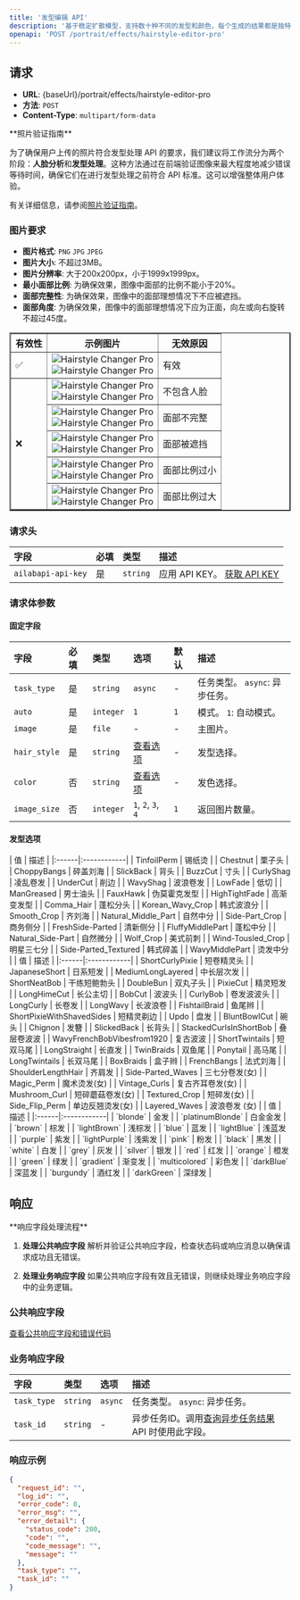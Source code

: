 ```yaml
---
title: '发型编辑 API'
description: '基于稳定扩散模型，支持数十种不同的发型和颜色，每个生成的结果都是独特的。可以同时生成多达四张结果图片，方便比较和选择最合适的发型。'
openapi: 'POST /portrait/effects/hairstyle-editor-pro'
---
```



## 请求

- **URL**: {baseUrl}/portrait/effects/hairstyle-editor-pro
- **方法**: `POST`
- **Content-Type**: `multipart/form-data`


<Tip>
**照片验证指南**

为了确保用户上传的照片符合发型处理 API 的要求，我们建议将工作流分为两个阶段：**人脸分析**和**发型处理**。这种方法通过在前端验证图像来最大程度地减少错误等待时间，确保它们在进行发型处理之前符合 API 标准。这可以增强整体用户体验。

有关详细信息，请参阅[照片验证指南](/essentials/photo-validation-guide)。
</Tip>



### 图片要求

- **图片格式**: `PNG` `JPG` `JPEG`
- **图片大小**: 不超过3MB。
- **图片分辨率**: 大于200x200px，小于1999x1999px。
- **最小面部比例**: 为确保效果，图像中面部的比例不能小于20%。
- **面部完整性**: 为确保效果，图像中的面部理想情况下不应被遮挡。
- **面部角度**: 为确保效果，图像中的面部理想情况下应为正面，向左或向右旋转不超过45度。
<table border="2"  style={{'border-collapse': 'collapse', 'text-align': 'center'}}>
  <tr>
    <th style={{'text-align':'center'}}>有效性</th>
    <th style={{'text-align':'center'}}>示例图片</th>
    <th style={{'text-align':'center'}}>无效原因</th>
  </tr>
  <tr>
    <td style={{'text-align':'center'}}>✅</td>
    <td>
      <div style={{'display':'flex','flex-wrap':'wrap','justify-content':'space-around'}}>
        <div style={{'max-width':'100px','margin':'5px'}}>
          <img alt="Hairstyle Changer Pro" src="https://ai-resource.ailabtools.com/hairstyle-changer-pro/valid-invalid-examples/valid-2.webp" />
        </div>
        <div style={{'max-width':'100px','margin':'5px'}}>
          <img alt="Hairstyle Changer Pro" src="https://ai-resource.ailabtools.com/hairstyle-changer-pro/valid-invalid-examples/valid-3.webp" />
        </div>
      </div>
    </td>
    <td style={{'text-align':'center'}}>有效</td>
  </tr>
  <tr>
    <td style={{'text-align':'center'}} rowspan="5">❌</td>
    <td>
      <div style={{'display':'flex','flex-wrap':'wrap','justify-content':'space-around'}}>
        <div style={{'max-width':'100px','margin':'5px'}}>
          <img alt="Hairstyle Changer Pro" src="https://ai-resource.ailabtools.com/hairstyle-changer-pro/valid-invalid-examples/no-face-1.webp" />
        </div>
        <div style={{'max-width':'100px','margin':'5px'}}>
          <img alt="Hairstyle Changer Pro" src="https://ai-resource.ailabtools.com/hairstyle-changer-pro/valid-invalid-examples/no-face-2.webp" />
        </div>    
      </div>
    </td>
    <td style={{'text-align':'center'}}>不包含人脸</td>
  </tr>
  <tr>
    <td>
      <div style={{'display':'flex','flex-wrap':'wrap','justify-content':'space-around'}}>
        <div style={{'max-width':'100px','margin':'5px'}}>
          <img alt="Hairstyle Changer Pro" src="https://ai-resource.ailabtools.com/hairstyle-changer-pro/valid-invalid-examples/face-incomplete-1.webp" />
        </div>
        <div style={{'max-width':'100px','margin':'5px'}}>
          <img alt="Hairstyle Changer Pro" src="https://ai-resource.ailabtools.com/hairstyle-changer-pro/valid-invalid-examples/face-incomplete-2.webp" />
        </div>    
      </div>
    </td>
    <td style={{'text-align':'center'}}>面部不完整</td>
  </tr>
  <tr>
    <td>
      <div style={{'display':'flex','flex-wrap':'wrap','justify-content':'space-around'}}>
        <div style={{'max-width':'100px','margin':'5px'}}>
          <img alt="Hairstyle Changer Pro" src="https://ai-resource.ailabtools.com/hairstyle-changer-pro/valid-invalid-examples/face-blocked-1.webp" />
        </div>
        <div style={{'max-width':'100px','margin':'5px'}}>
          <img alt="Hairstyle Changer Pro" src="https://ai-resource.ailabtools.com/hairstyle-changer-pro/valid-invalid-examples/face-blocked-2.webp" />
        </div>    
      </div>
    </td>
    <td style={{'text-align':'center'}}>面部被遮挡</td>
  </tr>
  <tr>
    <td>
      <div style={{'display':'flex','flex-wrap':'wrap','justify-content':'space-around'}}>
        <div style={{'max-width':'100px','margin':'5px'}}>
          <img alt="Hairstyle Changer Pro" src="https://ai-resource.ailabtools.com/hairstyle-changer-pro/valid-invalid-examples/face-small-1.webp" />
        </div>
        <div style={{'max-width':'100px','margin':'5px'}}>
          <img alt="Hairstyle Changer Pro" src="https://ai-resource.ailabtools.com/hairstyle-changer-pro/valid-invalid-examples/face-small-2.webp" />
        </div>    
      </div>
    </td>
    <td style={{'text-align':'center'}}>面部比例过小</td>
  </tr>
  <tr>
    <td>
      <div style={{'display':'flex','flex-wrap':'wrap','justify-content':'space-around'}}>
        <div style={{'max-width':'100px','margin':'5px'}}>
          <img alt="Hairstyle Changer Pro" src="https://ai-resource.ailabtools.com/hairstyle-changer-pro/valid-invalid-examples/face-big-1.webp" />
        </div>
        <div style={{'max-width':'100px','margin':'5px'}}>
          <img alt="Hairstyle Changer Pro" src="https://ai-resource.ailabtools.com/hairstyle-changer-pro/valid-invalid-examples/face-big-2.webp" />
        </div>    
      </div>
    </td>
    <td style={{'text-align':'center'}}>面部比例过大</td>
  </tr>
</table>

### 请求头

| 字段 | 必填 | 类型 | 描述 |
|:------|:---------|:-----|:------------|
| `ailabapi-api-key` | 是 | `string` | 应用 API KEY。 [获取 API KEY](/common/authentication) |

### 请求体参数

#### 固定字段

| 字段 | 必填 | 类型 | 选项 | 默认 | 描述 |
|:------|:---------|:-----|:--------|:--------|:------------|
| `task_type` | 是 | `string` | `async` | - | 任务类型。 `async`: 异步任务。 |
| `auto` | 是 | `integer` | `1` | `1` | 模式。 `1`: 自动模式。 |
| `image` | 是 | `file` | - | - | 主图片。 |
| `hair_style` | 是 | `string` | [查看选项](#发型选项) | - | 发型选择。 |
| `color` | 否 | `string` | [查看选项](#发色) | - | 发色选择。 |
| `image_size` | 否 | `integer` | `1`, `2`, `3`, `4` | `1` | 返回图片数量。 |

#### 发型选项

<Tabs>
<Tab title="男性发型">
| 值 | 描述 |
|:------|:------------|
| TinfoilPerm | 锡纸烫 |
| Chestnut | 栗子头 |
| ChoppyBangs | 碎盖刘海 |
| SlickBack | 背头 |
| BuzzCut | 寸头 |
| CurlyShag | 凌乱卷发 |
| UnderCut | 削边 |
| WavyShag | 波浪卷发 |
| LowFade | 低切 |
| ManGreased | 男士油头 |
| FauxHawk | 伪莫霍克发型 |
| HighTightFade | 高渐变发型 |
| Comma_Hair | 蓬松分头 |
| Korean_Wavy_Crop | 韩式波浪分 |
| Smooth_Crop | 齐刘海 |
| Natural_Middle_Part | 自然中分 |
| Side-Part_Crop | 商务侧分 |
| FreshSide-Parted | 清新侧分 |
| FluffyMiddlePart | 蓬松中分 |
| Natural_Side-Part | 自然微分 |
| Wolf_Crop | 美式前刺 |
| Wind-Tousled_Crop | 明星三七分 |
| Side-Parted_Textured | 韩式碎盖 |
| WavyMiddlePart | 烫发中分 |
</Tab>

<Tab title="女性发型">
| 值 | 描述 |
|:------|:------------|
| ShortCurlyPixie | 短卷精灵头 |
| JapaneseShort | 日系短发 |
| MediumLongLayered | 中长层次发 |
| ShortNeatBob | 干练短鲍勃头 |
| DoubleBun | 双丸子头 |
| PixieCut | 精灵短发 |
| LongHimeCut | 长公主切 |
| BobCut | 波波头 |
| CurlyBob | 卷发波波头 |
| LongCurly | 长卷发 |
| LongWavy | 长波浪卷 |
| FishtailBraid | 鱼尾辫 |
| ShortPixieWithShavedSides | 短精灵剃边 |
| Updo | 盘发 |
| BluntBowlCut | 碗头 |
| Chignon | 发簪 |
| SlickedBack | 长背头 |
| StackedCurlsInShortBob | 叠层卷波波 |
| WavyFrenchBobVibesfrom1920 | 复古波波 |
| ShortTwintails | 短双马尾 |
| LongStraight | 长直发 |
| TwinBraids | 双鱼尾 |
| Ponytail | 高马尾 |
| LongTwintails | 长双马尾 |
| BoxBraids | 盒子辫 |
| FrenchBangs | 法式刘海 |
| ShoulderLengthHair | 齐肩发 |
| Side-Parted_Waves | 三七分卷发(女) |
| Magic_Perm | 魔术烫发(女) |
| Vintage_Curls | 复古齐耳卷发(女) |
| Mushroom_Curl | 短碎蘑菇卷发(女) |
| Textured_Crop | 短碎发(女) |
| Side_Flip_Perm | 单边反翘烫发(女) |
| Layered_Waves | 波浪卷发 (女) |
</Tab>

<Tab title="发色">
| 值 | 描述 |
|:------|:------------|
| `blonde` | 金发 |
| `platinumBlonde` | 白金金发 |
| `brown` | 棕发 |
| `lightBrown` | 浅棕发 |
| `blue` | 蓝发 |
| `lightBlue` | 浅蓝发 |
| `purple` | 紫发 |
| `lightPurple` | 浅紫发 |
| `pink` | 粉发 |
| `black` | 黑发 |
| `white` | 白发 |
| `grey` | 灰发 |
| `silver` | 银发 |
| `red` | 红发 |
| `orange` | 橙发 |
| `green` | 绿发 |
| `gradient` | 渐变发 |
| `multicolored` | 彩色发 |
| `darkBlue` | 深蓝发 |
| `burgundy` | 酒红发 |
| `darkGreen` | 深绿发 |
</Tab>
</Tabs>

## 响应

<Warning>
**响应字段处理流程**

1. **处理公共响应字段**
   解析并验证公共响应字段，检查状态码或响应消息以确保请求成功且无错误。

2. **处理业务响应字段**
   如果公共响应字段有效且无错误，则继续处理业务响应字段中的业务逻辑。
</Warning>

### 公共响应字段

[查看公共响应字段和错误代码](/essentials/response-description)

### 业务响应字段

| 字段 | 类型 | 选项 | 描述 |
|:------|:-----|:--------|:------------|
| `task_type` | `string` | `async` | 任务类型。 `async`: 异步任务。 |
| `task_id` | `string` | - | 异步任务ID。调用[查询异步任务结果](/api-reference/async-task-results) API 时使用此字段。 |

### 响应示例

```json
{
  "request_id": "",
  "log_id": "",
  "error_code": 0,
  "error_msg": "",
  "error_detail": {
    "status_code": 200,
    "code": "",
    "code_message": "",
    "message": ""
  },
  "task_type": "",
  "task_id": ""
}
```